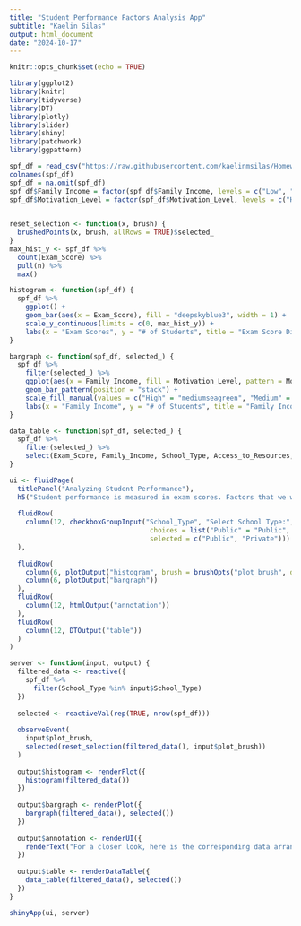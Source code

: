 ```yaml
---
title: "Student Performance Factors Analysis App"
subtitle: "Kaelin Silas"
output: html_document
date: "2024-10-17"
---
```


```r
knitr::opts_chunk$set(echo = TRUE)

library(ggplot2)
library(knitr)
library(tidyverse)
library(DT)
library(plotly)
library(slider)
library(shiny)
library(patchwork)
library(ggpattern)
```

```r
spf_df = read_csv("https://raw.githubusercontent.com/kaelinmsilas/Homework2/refs/heads/main/StudentPerformanceFactors.csv")
colnames(spf_df)
spf_df = na.omit(spf_df)
spf_df$Family_Income = factor(spf_df$Family_Income, levels = c("Low", "Medium", "High"))
spf_df$Motivation_Level = factor(spf_df$Motivation_Level, levels = c("High", "Medium", "Low"))
  
```

```r
reset_selection <- function(x, brush) {
  brushedPoints(x, brush, allRows = TRUE)$selected_
}
max_hist_y <- spf_df %>%
  count(Exam_Score) %>%
  pull(n) %>%
  max()

histogram <- function(spf_df) {
  spf_df %>%
    ggplot() +
    geom_bar(aes(x = Exam_Score), fill = "deepskyblue3", width = 1) + 
    scale_y_continuous(limits = c(0, max_hist_y)) +
    labs(x = "Exam Scores", y = "# of Students", title = "Exam Score Distribution")
}

bargraph <- function(spf_df, selected_) {
  spf_df %>%
    filter(selected_) %>%
    ggplot(aes(x = Family_Income, fill = Motivation_Level, pattern = Motivation_Level)) +
    geom_bar_pattern(position = "stack") +
    scale_fill_manual(values = c("High" = "mediumseagreen", "Medium" = "gold1", "Low" = "brown3")) +
    labs(x = "Family Income", y = "# of Students", title = "Family Income and Motivation Level", fill = "Motivation Level", pattern = "Motivation Level")
}

data_table <- function(spf_df, selected_) {
  spf_df %>%
    filter(selected_) %>%
    select(Exam_Score, Family_Income, School_Type, Access_to_Resources, Parental_Involvement, Motivation_Level)
}

ui <- fluidPage(
  titlePanel("Analyzing Student Performance"),
  h5("Student performance is measured in exam scores. Factors that we will examine include school type(public or private), family income, access to resources, parental involvement, and motivational level"),
  
  fluidRow(
    column(12, checkboxGroupInput("School_Type", "Select School Type:",
                                   choices = list("Public" = "Public", "Private" = "Private"),
                                   selected = c("Public", "Private")))
  ),
  
  fluidRow(
    column(6, plotOutput("histogram", brush = brushOpts("plot_brush", direction = "x"))),
    column(6, plotOutput("bargraph"))
  ),
  fluidRow(
    column(12, htmlOutput("annotation"))
  ),
  fluidRow(
    column(12, DTOutput("table"))
  )
)

server <- function(input, output) {
  filtered_data <- reactive({
    spf_df %>%
      filter(School_Type %in% input$School_Type)
  })
  
  selected <- reactiveVal(rep(TRUE, nrow(spf_df)))
  
  observeEvent(
    input$plot_brush,
    selected(reset_selection(filtered_data(), input$plot_brush))
  )
  
  output$histogram <- renderPlot({
    histogram(filtered_data())
  })
  
  output$bargraph <- renderPlot({
    bargraph(filtered_data(), selected())
  })
  
  output$annotation <- renderUI({
    renderText("For a closer look, here is the corresponding data arranged from lowest to highest exam score: ")
  })
  
  output$table <- renderDataTable({
    data_table(filtered_data(), selected())
  })
}

shinyApp(ui, server)
```
